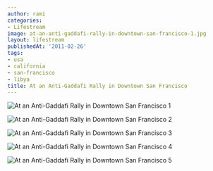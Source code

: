 ```yaml
---
author: rami
categories:
- Lifestream
image: at-an-anti-gaddafi-rally-in-downtown-san-francisco-1.jpg
layout: lifestream
publishedAt: '2011-02-26'
tags:
- usa
- california
- san-francisco
- libya
title: At an Anti-Gaddafi Rally in Downtown San Francisco
---
```


![At an Anti-Gaddafi Rally in Downtown San Francisco 1](/assets/images/content/lifestream/at-an-anti-gaddafi-rally-in-downtown-san-francisco-1.jpg)

![At an Anti-Gaddafi Rally in Downtown San Francisco 2](/assets/images/content/lifestream/at-an-anti-gaddafi-rally-in-downtown-san-francisco-2.jpg)

![At an Anti-Gaddafi Rally in Downtown San Francisco 3](/assets/images/content/lifestream/at-an-anti-gaddafi-rally-in-downtown-san-francisco-3.jpg)

![At an Anti-Gaddafi Rally in Downtown San Francisco 4](/assets/images/content/lifestream/at-an-anti-gaddafi-rally-in-downtown-san-francisco-4.jpg)

![At an Anti-Gaddafi Rally in Downtown San Francisco 5](/assets/images/content/lifestream/at-an-anti-gaddafi-rally-in-downtown-san-francisco-5.jpg)
